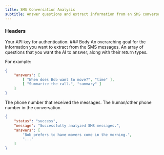 ```yaml
---
title: SMS Conversation Analysis
subtitle: Answer questions and extract information from an SMS conversation.
---
```



### Headers

<ParamField header="authorization" type="string" required>
  Your API key for authentication.
</ParamField>
### Body


<ParamField body="goal" type="string" required>
An overarching goal for the information you want to extract from the SMS messages.
</ParamField>

<ParamField body="answers" type="array" required>
An array of questions that you want the AI to answer, along with their return types.

For example:
```json
{
    "answers": [
        [ "When does Bob want to move?", "time" ],
        [ "Summarize the call.", "summary" ]
    ]
}
```
</ParamField>

<ParamField body="to" type="string" required>
The phone number that received the messages.
</ParamField>

<ParamField body="from" type="string" required>
The human/other phone number in the conversation.
</ParamField>

<ResponseExample>

```json Response
{
    "status": "success",
    "message": "Successfully analyzed SMS messages.",
    "answers": [
        "Bob prefers to have movers come in the morning.",
        "..."
    ]
}
```

</ResponseExample>

